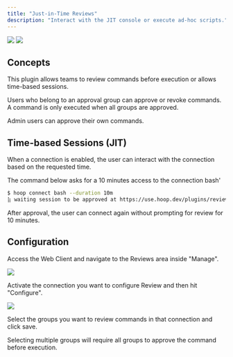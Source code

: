 ```yaml
---
title: "Just-in-Time Reviews"
description: "Interact with the JIT console or execute ad-hoc scripts."
---
```


<Frame>
  <img
    className="block dark:hidden"
    src="/images/learn/review_light.png"
  />
  <img
    className="hidden dark:block"
    src="/images/learn/review_dark.png"
  />
</Frame>


<Prerequisites />

## Concepts

This plugin allows teams to review commands before execution or allows time-based sessions.

Users who belong to an approval group can approve or revoke commands. A command is only executed when all groups are approved.

<Note>
Admin users can approve their own commands.
</Note>

## Time-based Sessions (JIT)

When a connection is enabled, the user can interact with the connection based on the requested time.

The command below asks for a 10 minutes access to the connection bash'

```bash
$ hoop connect bash --duration 10m
⣷ waiting session to be approved at https://use.hoop.dev/plugins/reviews/73a28154-58...
```

After approval, the user can connect again without prompting for review for 10 minutes.

## Configuration

Access the Web Client and navigate to the Reviews area inside "Manage".

<Frame>
  <img src="/images/learn/jit-reviews-1.png" />
</Frame>

Activate the connection you want to configure Review and then hit "Configure".

<Frame>
  <img src="/images/learn/jit-reviews-2.png" />
</Frame>

Select the groups you want to review commands in that connection and click save.

<Warning>
  Selecting multiple groups will require all groups to approve the command before execution.
</Warning>

